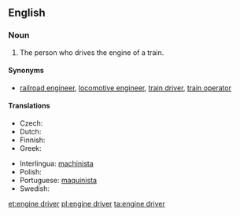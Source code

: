 ==English==

===Noun===
{{en-noun|sg=[[engine]] [[driver]]}}

# The person who drives the engine of a train.

====Synonyms====
* [[railroad engineer]], [[locomotive engineer]], [[train driver]], [[train operator]]

====Translations====
{{trans-top|person}}
* Czech: {{t-|cs|strojvůdce|m}}
* Dutch: {{t+|nl|machinist|m}}
* Finnish: {{t-|fi|veturinkuljettaja}}
* Greek: {{t|el|αμαξάς|m|tr=amaxás}}
{{trans-mid}}
* Interlingua: [[machinista]]
* Polish: {{t+|pl|maszynista|m}}
* Portuguese: [[maquinista]] {{m|f}}
* Swedish: {{t+|sv|lokförare|c}}
{{trans-bottom}}

[[et:engine driver]]
[[pl:engine driver]]
[[ta:engine driver]]